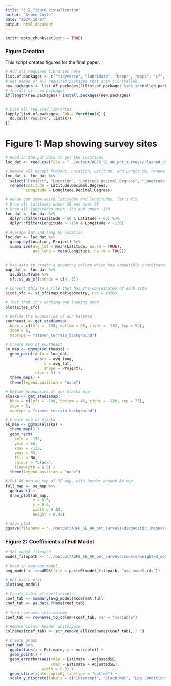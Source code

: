 ```yaml
---
title: "3_2_figure_visualization"
author: "Aspen Coyle"
date: "2024-10-07"
output: html_document
---
```


```r
knitr::opts_chunk$set(echo = TRUE)
```

### Figure Creation

This script creates figures for the final paper.

```r
# Add all required libraries here
list.of.packages <- c("tidyverse", "lubridate", "beepr", "maps", "sf", "ggmap", "leaflet", "ggthemes", "cowplot", "easystats")
# Get names of all required packages that aren't installed
new.packages <- list.of.packages[!(list.of.packages %in% installed.packages()[, "Package"])]
# Install all new packages
if(length(new.packages)) install.packages(new.packages)


# Load all required libraries
lapply(list.of.packages, FUN = function(X) {
  do.call("require", list(X))
})


```

# Figure 1: Map showing survey sites

```r
# Read in the pot data to get the locations
loc_dat <- read.csv(file = "../output/ADFG_SE_AK_pot_surveys/cleaned_data/pot_data_with_temperature.csv")

# Remove all except Project, Location, Latitude, and Longitude, rename columns to be easier
loc_dat <- loc_dat %>%
  select("Project", "Location", "Latitude.Decimal.Degrees", "Longitude.Decimal.Degrees") %>%
  rename(Latitude = Latitude.Decimal.Degrees, 
         Longitude = Longitude.Decimal.Degrees)

# We've got some weird latitudes and longitudes, let's fix
# Drop all latitudes under 50 and over 60
# Drop all longitudes over -130 and under -150
loc_dat <- loc_dat %>%
  dplyr::filter(Latitude > 50 & Latitude < 60) %>%
  dplyr::filter(Longitude > -150 & Longitude < -130)

# Average lat and long by location
loc_dat <- loc_dat %>%
  group_by(Location, Project) %>%
  summarise(avg_lat = mean(Latitude, na.rm = TRUE),
            avg_long = mean(Longitude, na.rm = TRUE))


# Use data to create a geometry column which has compatible coordinates
map_dat <- loc_dat %>% 
  as.data.frame %>% 
  sf::st_as_sf(coords = c(4, 3))

# Convert this to a file that has the coordinates of each site 
sites_sfc <- st_sfc(map_dat$geometry, crs = 4326)

# Test that it's working and looking good
plot(sites_sfc)

# Define the boundaries of our basemap
southeast <- get_stadiamap(
  bbox = c(left = -138, bottom = 56, right = -132, top = 59),
  zoom = 8,
  maptype = "stamen_terrain_background")

# Create map of southeast
se_map <- ggmap(southeast) +
  geom_point(data = loc_dat,
             aes(x = avg_long, 
                 y = avg_lat,
                 shape = Project),
             size = 3) +
  theme_map() +
  theme(legend.position = "none")

# Define boundaries of our Alaska map
alaska <- get_stadiamap(
  bbox = c(left = -180, bottom = 46, right = -120, top = 73),
  zoom = 5,
  maptype = "stamen_terrain_background")

# Create map of Alaska
ak_map <- ggmap(alaska) +
  theme_map() +
  geom_rect(
    xmin = -138,
    ymin = 56, 
    xmax = -132,
    ymax = 59,
    fill = NA,
    colour = "black",
    linewidth = 0.5) +
  theme(legend.position = "none")

# Put AK map on top of SE map, with border around AK map
full_map <- se_map %>%
  ggdraw () +
  draw_plot(ak_map,
            x = 0.0,
            y = 0.0,
            width = 0.45,
            height = 0.45)

# Save plot
ggsave(filename = "../output/ADFG_SE_AK_pot_surveys/diagnostic_images/survey_location_map.png")
```

### Figure 2: Coefficients of Full Model

```r
# Set model filepath
model_filepath <- "../output/ADFG_SE_AK_pot_surveys/models/weighted_models/all_crabs/"

# Read in average model
avg_model <- readRDS(file = paste0(model_filepath, "avg_model.rds"))

# Get basic plot
plot(avg_model)

# Create table of coefficients
coef_tab <- summary(avg_model)$coefmat.full
coef_tab <- as.data.frame(coef_tab)

# Turn rownames into column
coef_tab <- rownames_to_column(coef_tab, var = "variable")

# Remove column header whitespace
colnames(coef_tab) <- str_remove_all(colnames(coef_tab), " ")

# Create graph
coef_tab %>%
  ggplot(aes(x = Estimate, y = variable)) +
  geom_point() + 
  geom_errorbar(aes(xmin = Estimate - AdjustedSE, 
                    xmax = Estimate + AdjustedSE),
                width = 0.3) +
  geom_vline(xintercept=0, linetype = "dotted") +
  scale_y_discrete(labels = c("Intercept", "Black Mat", "Leg Condition", "Carapace Width", "Depth", "Latitude", 'Temperature', 'Sex', 'Shell Condition (Cubic)', 'Shell Condition (Linear)', 'Shell Condition (Quadratic)'))


```

